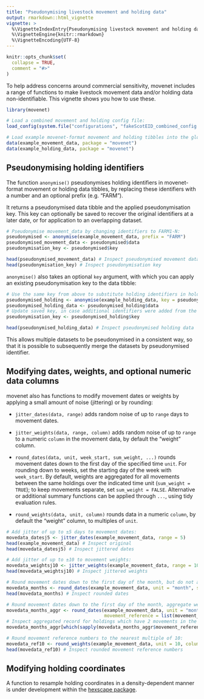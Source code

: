 ```yaml
---
title: "Pseudonymising livestock movement and holding data"
output: rmarkdown::html_vignette
vignette: >
  %\VignetteIndexEntry{Pseudonymising livestock movement and holding data}
  %\VignetteEngine{knitr::rmarkdown}
  %\VignetteEncoding{UTF-8}
---
```


```r
knitr::opts_chunk$set(
  collapse = TRUE,
  comment = "#>"
)
```

To help address concerns around commercial sensitivity, movenet includes a range of 
functions to make livestock movement data and/or holding data non-identifiable. 
This vignette shows you how to use these.

```r
library(movenet)

# Load a combined movement and holding config file:
load_config(system.file("configurations", "fakeScotEID_combined_config.yml", package="movenet"))

# Load example movenet-format movement and holding tibbles into the global environment:
data(example_movement_data, package = "movenet")
data(example_holding_data, package = "movenet")
```

## Pseudonymising holding identifiers

The function `anonymise()` pseudonymises holding identifiers in movenet-format 
movement or holding data tibbles, by replacing these identifiers with a number
and an optional prefix (e.g. "FARM").

It returns a pseudonymised data tibble and the applied pseudonymisation key. This 
key can optionally be saved to recover the original identifiers at a later date, or for 
application to an overlapping dataset.
```R
# Pseudonymise movement_data by changing identifiers to FARM1-N:
pseudonymised <- anonymise(example_movement_data, prefix = "FARM")
pseudonymised_movement_data <- pseudonymised$data
pseudonymisation_key <- pseudonymised$key

head(pseudonymised_movement_data) # Inspect pseudonymised movement data
head(pseudonymisation_key) # Inspect pseudonymisation key
```

`anonymise()` also takes an optional `key` argument, with which you can apply an existing
pseudonymisation key to the data tibble:

```R
# Use the same key from above to substitute holding identifiers in holding_data:
pseudonymised_holding <- anonymise(example_holding_data, key = pseudonymisation_key) 
pseudonymised_holding_data <- pseudonymised_holding$data
# Update saved key, in case additional identifiers were added from the holding datafile:
pseudonymisation_key <- pseudonymised_holding$key 

head(pseudonymised_holding_data) # Inspect pseudonymised holding data
```

This allows multiple datasets to be pseudonymised in a consistent way, so that
it is possible to subsequently merge the datasets by pseudonymised identifier.

## Modifying dates, weights, and optional numeric data columns

movenet also has functions to modify movement dates or weights by applying a small amount 
of noise (jittering) or by rounding:

- `jitter_dates(data, range)` adds random noise of up to `range` days to movement dates.

- `jitter_weights(data, range, column)` adds random noise of up to `range` to a numeric 
`column` in the movement data, by default the "weight" column.

- `round_dates(data, unit, week_start, sum_weight, ...)` rounds movement dates down to 
the first day of the specified time `unit`. For rounding down to weeks, set the starting 
day of the week with `week_start`. By default, weights are aggregated for all 
movements between the same holdings over the indicated time unit (`sum_weight = TRUE`); 
to keep movements separate, set `sum_weight = FALSE`. Alternative or additional summary 
functions can be applied through `...`, using tidy evaluation rules.

- `round_weights(data, unit, column)` rounds data in a numeric `column`, by default 
the "weight" column, to multiples of `unit`.

```R
# Add jitter of up to ±5 days to movement dates:
movedata_datesj5 <- jitter_dates(example_movement_data, range = 5) 
head(example_movement_data) # Inspect original
head(movedata_datesj5) # Inspect jittered dates

# Add jitter of up to ±10 to movement weights:
movedata_weightsj10 <- jitter_weights(example_movement_data, range = 10)
head(movedata_weightsj10) # Inspect jittered weights

# Round movement dates down to the first day of the month, but do not aggregate:
movedata_months <- round_dates(example_movement_data, unit = "month", sum_weight = FALSE) 
head(movedata_months) # Inspect rounded dates

# Round movement dates down to the first day of the month, aggregate weights, and list reference numbers:
movedata_months_aggr <- round_dates(example_movement_data, unit = "month", sum_weight = TRUE,
                                    movement_reference = list(movement_reference))
# Inspect aggregated record for holdings which have 2 movements in the same month:
movedata_months_aggr[which(sapply(movedata_months_aggr$movement_reference, length) == 2),] 

# Round movement reference numbers to the nearest multiple of 10:
movedata_ref10 <- round_weights(example_movement_data, unit = 10, column = "movement_reference")
head(movedata_ref10) # Inspect rounded movement reference numbers

```


## Modifying holding coordinates

A function to resample holding coordinates in a density-dependent manner is under 
development within the [hexscape package](https://github.com/ku-awdc/hexscape/).
